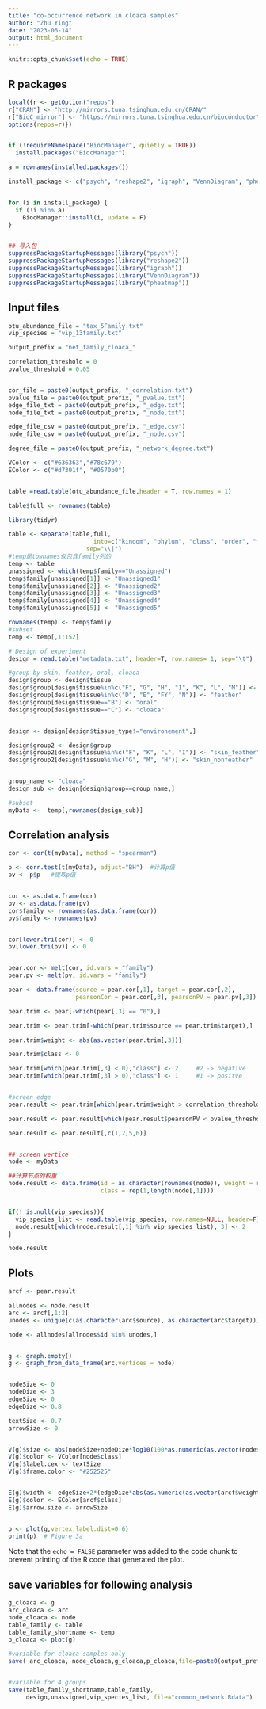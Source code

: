 ---
title: "co-occurrence network in cloaca samples"
author: "Zhu Ying"
date: "2023-06-14"
output: html_document
---

```{r setup, include=FALSE}
knitr::opts_chunk$set(echo = TRUE)
```

## R packages


```{r,echo=FALSE}
local({r <- getOption("repos")  
r["CRAN"] <- "http://mirrors.tuna.tsinghua.edu.cn/CRAN/"   
r["BioC_mirror"] <- "https://mirrors.tuna.tsinghua.edu.cn/bioconductor"
options(repos=r)}) 


if (!requireNamespace("BiocManager", quietly = TRUE))
  install.packages("BiocManager")

a = rownames(installed.packages())

install_package <- c("psych", "reshape2", "igraph", "VennDiagram", "pheatmap")


for (i in install_package) {
  if (!i %in% a)
    BiocManager::install(i, update = F)
}


## 导入包
suppressPackageStartupMessages(library("psych"))
suppressPackageStartupMessages(library("reshape2"))
suppressPackageStartupMessages(library("igraph"))
suppressPackageStartupMessages(library("VennDiagram"))
suppressPackageStartupMessages(library("pheatmap"))
```

## Input files
```{r}
otu_abundance_file = "tax_5Family.txt"
vip_species = "vip_13family.txt"

output_prefix = "net_family_cloaca_"

correlation_threshold = 0
pvalue_threshold = 0.05


cor_file = paste0(output_prefix, "_correlation.txt")
pvalue_file = paste0(output_prefix, "_pvalue.txt")
edge_file_txt = paste0(output_prefix, "_edge.txt")
node_file_txt = paste0(output_prefix, "_node.txt")

edge_file_csv = paste0(output_prefix, "_edge.csv")
node_file_csv = paste0(output_prefix, "_node.csv")

degree_file = paste0(output_prefix, "_network_degree.txt")

VColor <- c("#636363","#78c679")
EColor <- c("#d7301f", "#0570b0")


table =read.table(otu_abundance_file,header = T, row.names = 1)

table$full <- rownames(table)

library(tidyr)

table <- separate(table,full,
                        into=c("kindom", "phylum", "class", "order", "family"),
                      sep="\\|")
#temp是townames仅包含family列的
temp <- table
unassigned <- which(temp$family=="Unassigned")
temp$family[unassigned[1]] <- "Unassigned1"
temp$family[unassigned[2]] <- "Unassigned2"
temp$family[unassigned[3]] <- "Unassigned3"
temp$family[unassigned[4]] <- "Unassigned4"
temp$family[unassigned[5]] <- "Unassigned5"

rownames(temp) <- temp$family
#subset
temp <- temp[,1:152]

# Design of experiment
design = read.table("metadata.txt", header=T, row.names= 1, sep="\t") 

#group by skin, feather, oral, cloaca
design$group <- design$tissue
design$group[design$tissue%in%c("F", "G", "H", "I", "K", "L", "M")] <- "skin"
design$group[design$tissue%in%c("D", "E", "FY", "N")] <- "feather"
design$group[design$tissue=="B"] <- "oral"
design$group[design$tissue=="C"] <- "cloaca"


design <- design[design$tissue_type!="environement",]

design$group2 <- design$group
design$group2[design$tissue%in%c("F", "K", "L", "I")] <- "skin_feather"
design$group2[design$tissue%in%c("G", "M", "H")] <- "skin_nonfeather"


group_name <- "cloaca"
design_sub <- design[design$group==group_name,]

#subset
myData <-  temp[,rownames(design_sub)] 

```



## Correlation analysis
```{r}
cor <- cor(t(myData), method = "spearman")

p <- corr.test(t(myData), adjust="BH")  #计算p值
pv <- p$p   #提取p值


cor <- as.data.frame(cor)
pv <- as.data.frame(pv)
cor$family <- rownames(as.data.frame(cor))
pv$family <- rownames(pv)


cor[lower.tri(cor)] <- 0
pv[lower.tri(pv)] <- 0


pear.cor <- melt(cor, id.vars = "family")
pear.pv <- melt(pv, id.vars = "family")

pear <- data.frame(source = pear.cor[,1], target = pear.cor[,2], 
                   pearsonCor = pear.cor[,3], pearsonPV = pear.pv[,3])

pear.trim <- pear[-which(pear[,3] == "0"),]

pear.trim <- pear.trim[-which(pear.trim$source == pear.trim$target),]  

pear.trim$weight <- abs(as.vector(pear.trim[,3]))   

pear.trim$class <- 0  

pear.trim[which(pear.trim[,3] < 0),"class"] <- 2     #2 -> negative 
pear.trim[which(pear.trim[,3] > 0),"class"] <- 1     #1 -> positve


#screen edge
pear.result <- pear.trim[which(pear.trim$weight > correlation_threshold),]     

pear.result <- pear.result[which(pear.result$pearsonPV < pvalue_threshold),]   

pear.result <- pear.result[,c(1,2,5,6)]


## screen vertice
node <- myData

##计算节点的权重
node.result <- data.frame(id = as.character(rownames(node)), weight = rowMeans(node), 
                          class = rep(1,length(node[,1])))


if(! is.null(vip_species)){
  vip_species_list <- read.table(vip_species, row.names=NULL, header=F)$V1
  node.result[which(node.result[,1] %in% vip_species_list), 3] <- 2
}

node.result 


```




## Plots

```{r , echo=FALSE}
arcf <- pear.result

allnodes <- node.result
arc <- arcf[,1:2]
unodes <- unique(c(as.character(arc$source), as.character(arc$target)))    

node <- allnodes[allnodes$id %in% unodes,]


g <- graph.empty()
g <- graph_from_data_frame(arc,vertices = node)


nodeSize <- 0    
nodeDize <- 3
edgeSize <- 0
edgeDize <- 0.8

textSize <- 0.7
arrowSize <- 0


V(g)$size <- abs(nodeSize+nodeDize*log10(100*as.numeric(as.vector(node$weight))))
V(g)$color <- VColor[node$class]
V(g)$label.cex <- textSize
V(g)$frame.color <- "#252525"


E(g)$width <- edgeSize+2*(edgeDize*abs(as.numeric(as.vector(arcf$weight))))
E(g)$color <- EColor[arcf$class]
E(g)$arrow.size <- arrowSize


p <- plot(g,vertex.label.dist=0.6)   
print(p)  # Figure 3a 

```

Note that the `echo = FALSE` parameter was added to the code chunk to prevent printing of the R code that generated the plot.


## save variables for following analysis
```{r}

g_cloaca <- g
arc_cloaca <- arc
node_cloaca <- node
table_family <- table
table_family_shortname <- temp
p_cloaca <- plot(g)

#variable for cloaca samples only
save( arc_cloaca, node_cloaca,g_cloaca,p_cloaca,file=paste0(output_prefix, ".Rdata"))


#variable for 4 groups 
save(table_family_shortname,table_family,
     design,unassigned,vip_species_list, file="common_network.Rdata")

```


